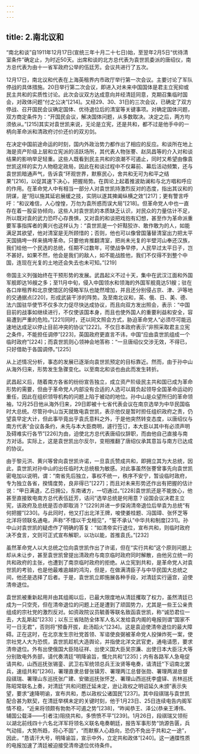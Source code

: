 ```yaml
---
---
---
```

title: 2.南北议和
---




“南北和谈”自1911年12月17日(宣统三年十月二十七日)始，至翌年2月5日“优待清室条件”确定止，为时近50天。出席和谈的北方总代表为袁世凯委派的唐绍仪，南方总代表为由十一省军政府公举的伍廷芳。会议共进行了五次。

12月17日，南北议和代表在上海英租界内市政厅举行第一次会议。主要讨论了军队停战的具体措施。20日举行第二次会议，即进入对未来中国国体是君主立宪抑或民主共和的实质性讨论。此次会议双方达成意向并经清廷同意，克期召集临时国会，对政体问题“付之公决”[214]。又经29、30、31日的三次会议，已确定了双方停战、召开国民会议确定国体、优待退位后的清室等关键事项。对确定国体问题，双方商定条件为：“开国民会议，解决国体问题，从多数取决。决定之后，两方均须依从。”[215]其实对袁世凯来说，无论是立宪，还是共和，都不过是他手中的一柄向革命派和清政府讨价还价的双刃剑。

在决定中国前途命运的时刻，国内外政治势力都作出了相应的反应。和谈所在地上海是资产阶级上层和立宪派的活跃场所，其代表人物张謇、赵凤昌等的介入对和谈结果的影响举足轻重。这些人既看到民主共和的浪潮不可遏止，同时又希望由像袁世凯这样的实力人物稳定政局，因此在和谈过程中不仅幕前、幕后活动频繁，还与袁世凯暗通声气，告诉袁“环观世界，默察民心，舍共和无可为和平之结果”[216]，以促其速下决心，把握局势。在舆论上起着推波助澜和与北方唱和呼应的作用。在革命党人中有相当一部分人对袁世凯持激烈反对的态度，指出其议和的阴谋，是“阳以施其延宕展缓之技，实阴以遂其捭阖纵横之效”[217]；更有警言呼吁：“和议难信，人心惶惶，万勿为袁所惑而误大局”[218]。但革命党人中也一直存在着一股妥协倾向，这些人对袁世凯的本质缺乏认识，对民众的力量估计不足，所以既对袁的武力恐吓心存畏惧，又对袁的和谈把戏抱有幻想，甚至作为革命派重要军事指挥者的黄兴也这样认为：“袁世凯是一个奸黠狡诈、敢作敢为的人，如能满足其欲望，他对清室是无所顾惜的；否则，他也可以像曾国藩替清室出力把太平天国搞垮一样来搞垮革命。只要他肯推翻清室，把尚未光复的半壁河山奉还汉族，我们给他一个民选的总统，任期不过数年，可使战争早停，人民早过太平日子，岂不甚好。如果不然，他会是我们的敌人，如不能战胜他，我们不仅得不到整个中国，连现在光复的土地还会失去也未可知。”[219]

帝国主义列强始终在干预形势的发展。武昌起义不过十天，集中在武汉江面和外国军舰即达16艘之多；至11月中旬，侵入中国领水和领海的外国军舰竟达51艘；驻在各口岸租界和北京使馆区的侵略军队也陡然增加，并且还分别侵占京、津、沪等地的交通据点[220]，形成武装干涉的阵势。及至南北议和，英、俄、日、美、德、法六国驻华使节不仅多次力促尽快达成协议，而且向双方发出照会，表示：“中国目前的战事如继续进行，不仅使该国本身，而且也使外国人的重要利益和安全，容易遭到严重的危险。”[221]同时，还以同文照会方式，胁迫革命党人“必须尽可能迅速地达成足以停止目前冲突的协议”[222]。不仅日本政府表示“非照采取君主立宪之条件，不能担任调停”[223]，英国政府更直言不讳，中国“应由袁世凯组成一个临时政府”[224]；而袁世凯则心领神会地答称：“一旦唐绍仪交涉无效，不得已，只好借助于各国调停。”[225]

从上述情况分析，事态的发展已逐渐向袁世凯预定的目标靠近。然而，由于孙中山从海外归来，形势发生急骤变化。以至南北和谈也由此而发生转折。

武昌起义后，随着南方各省的纷纷宣告独立，成立资产阶级民主共和国已成为革命形势的需要，但由于革命党人内部没有合适的人选可以肩负起领导全国革命运动的重任，因此在组织领导机构的问题上陷于被动的地位。孙中山是众望所归的革命领袖，12月25日他从海外归来，29日即被十七省代表会议在南京选举为中华民国临时大总统。尽管孙中山当天就致电袁世凯，表示他仅是暂时担任组织政府之责，仍望袁早定大计，但此事毕竟出乎袁氏意料之外，于是他突然转变态度，以唐绍仪与南方代表“会议各条约，未先与本大臣商明，遽行签订，本大臣以其中有必须声明及碍难实行各节”[226]为由，迫使北方总代表唐绍仪辞职，而由他自己直接与南方对话。实际上，这是袁世凯出尔反尔，变相推翻了唐绍仪承其意旨与南方已达成的协议。

由于黎元洪、黄兴等曾向袁世凯许诺，一旦袁氏赞成共和，即拥立其为大总统，因此，袁世凯对孙中山的出任临时大总统极为敏感。对此事虽然张謇曾事先向袁世凯密电加以说明，谓：“南省先后独立，事权不统一，秩序不安宁，暂设临时政府，专为独立各省，揆情度势，良非得已”[227]；而且对未来形势还作出有把握的估计说：“甲日满退，乙日拥公，东南诸方，一切通过。”[228]袁世凯还是不能放心，他甚至直接致电南方总代表伍廷芳，诘问“选举总统是何用意？设国会议决君主立宪，该政府及总统是否亦即取消？”[229]并进一步探询清帝退位后举袁为总统“有何把握”[230]。与此同时，他又打出北洋王牌，唆使姜桂题、冯国璋、张怀芝等北洋将领联名通电，声称“不惜以干戈相见”，“誓不承认”中华共和制度[231]。孙中山对袁世凯的疑虑作了明确的答复：“如清帝实行退位，宣布共和，则临时政府决不食言，文则可正式宣布解职，以功以能，首推袁氏。”[232]

虽然革命党人以大总统之位向袁世凯作出了许诺，但在“实行共和”这个原则问题上却从未让步，甚至袁世凯曾提出清政府与南京临时政府同时解散，由他另立统一的共和政府的主张，也遭到了南京临时政府的拒绝。从立宪到共和，是革命党人对袁世凯的考验，也是他最难逾越的鸿沟，但是，在做满清臣子与中华民国大总统之间，他还是选择了后者。于是，袁世凯立即施展各种手段，对清廷实行逼宫，迫使清帝退位。

袁世凯被重新起用并由其组阁以后，已最大限度地从清廷攫取了权力，虽然清廷已成为一只空壳，但在清帝退位的问题上还是遭到了顽固势力，尤其是一些王公亲贵组成的宗社党的激烈反对。如资政院议员毓善等联名致函袁世凯，称“诚恐君位一去，大乱斯起”[233]；以东三省陆防全体军人名义发给袁内阁的电报则谓“国家不可一日无君”，否则将“预备开拔，赴汤蹈火”[234]。这是袁迫使清帝退位的最大障碍。正在这时，在北京发生宗社党首领、军谘使良弼被革命党人投弹炸死一案，使宗社党人大为恐慌，袁世凯趁机大造舆论，并指使北洋文武官吏，通电请愿，要求清帝退位。外有出使俄国大臣陆征祥、出使义国大臣吴宗濂、出使日本大臣汪大等分别致电外务部，请代奏清廷“明降谕旨，慨允共和”[235]；内有各路军人急电促请共和，山西巡抚张锡銮、武卫右军统领总兵王汝贤等电奏，请清廷“下诏南北罢兵，速组共和”[236]，署理直隶总督张镇芳、署理两江总督张勋、署理两湖总督段祺瑞、署理山东巡抚张广建、安徽巡抚张怀芝、署理山西巡抚李盛铎、吉林巡抚陈昭常联名上奏，对清廷“共和问题迁延未定，逊让政权之明诏延久未颁”表示失望，要求“速降明谕，宣布共和，悉以政权公诸国民”[237]。其中段祺瑞与袁世凯配合甚为默契，在清廷举棋未定的关键时刻，他于1月23日、25日连续电告内阁军情不稳，“近来将领颇有勃勃不可遏之势”[238]，“昨闻恭王、泽公(恭亲王溥伟、辅国公载泽——引者注)阻挠共和，多愤愤不平”[239]。1月26日，段祺瑞又领衔以湖北前线四十六名北洋军将领名义联名电奏朝廷，报告军事形势“饷源告匮，兵气动摇，大势所趋，将心不固”，“而默察人心趋向，恐仍不免出于共和之一途”，因此，“恳请汗大号，明降谕旨，宣示中外，立定共和政体”[240]。这一通牒性质的电报加速了清廷被迫接受清帝退位优待条件。